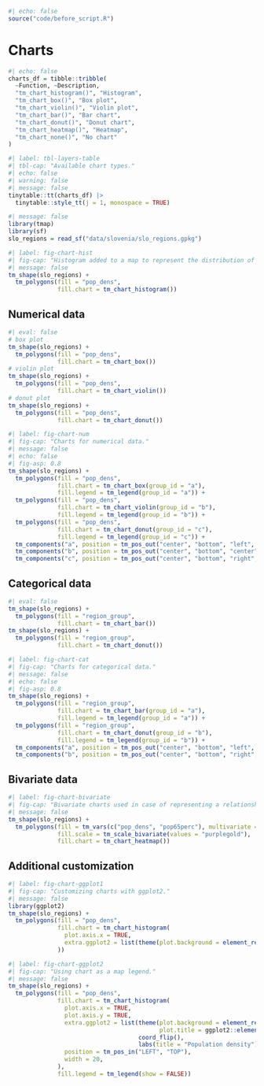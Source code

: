 ```r
#| echo: false
source("code/before_script.R")
```

# Charts {#sec-charts}

```r
#| echo: false
charts_df = tibble::tribble(
  ~Function, ~Description,
  "tm_chart_histogram()", "Histogram",
  "tm_chart_box()", "Box plot",
  "tm_chart_violin()", "Violin plot",
  "tm_chart_bar()", "Bar chart",
  "tm_chart_donut()", "Donut chart",
  "tm_chart_heatmap()", "Heatmap",
  "tm_chart_none()", "No chart"
)
```

```r
#| label: tbl-layers-table
#| tbl-cap: "Available chart types."
#| echo: false
#| warning: false
#| message: false
tinytable::tt(charts_df) |>
  tinytable::style_tt(j = 1, monospace = TRUE)
```

```r
#| message: false
library(tmap)
library(sf)
slo_regions = read_sf("data/slovenia/slo_regions.gpkg")
```

```r
#| label: fig-chart-hist
#| fig-cap: "Histogram added to a map to represent the distribution of a variable."
#| message: false
tm_shape(slo_regions) +
  tm_polygons(fill = "pop_dens",
              fill.chart = tm_chart_histogram())
```

<!-- mention positioning -->

## Numerical data

```r
#| eval: false
# box plot
tm_shape(slo_regions) +
  tm_polygons(fill = "pop_dens",
              fill.chart = tm_chart_box())
# violin plot
tm_shape(slo_regions) +
  tm_polygons(fill = "pop_dens",
              fill.chart = tm_chart_violin())
# donut plot
tm_shape(slo_regions) +
  tm_polygons(fill = "pop_dens",
              fill.chart = tm_chart_donut())
```

```r
#| label: fig-chart-num
#| fig-cap: "Charts for numerical data."
#| message: false
#| echo: false
#| fig-asp: 0.8
tm_shape(slo_regions) +
  tm_polygons(fill = "pop_dens",
              fill.chart = tm_chart_box(group_id = "a"),
              fill.legend = tm_legend(group_id = "a")) +
  tm_polygons(fill = "pop_dens",
              fill.chart = tm_chart_violin(group_id = "b"),
              fill.legend = tm_legend(group_id = "b")) +
  tm_polygons(fill = "pop_dens",
              fill.chart = tm_chart_donut(group_id = "c"),
              fill.legend = tm_legend(group_id = "c")) +
  tm_components("a", position = tm_pos_out("center", "bottom", "left", "top"), stack = "horizontal") +
  tm_components("b", position = tm_pos_out("center", "bottom", "center", "top"), stack = "horizontal") +
  tm_components("c", position = tm_pos_out("center", "bottom", "right", "top"), stack = "horizontal")
```


## Categorical data

```r
#| eval: false
tm_shape(slo_regions) +
  tm_polygons(fill = "region_group",
              fill.chart = tm_chart_bar())
tm_shape(slo_regions) +
  tm_polygons(fill = "region_group",
              fill.chart = tm_chart_donut())
```

```r
#| label: fig-chart-cat
#| fig-cap: "Charts for categorical data."
#| message: false
#| echo: false
#| fig-asp: 0.8
tm_shape(slo_regions) +
  tm_polygons(fill = "region_group",
              fill.chart = tm_chart_bar(group_id = "a"),
              fill.legend = tm_legend(group_id = "a")) +
  tm_polygons(fill = "region_group",
              fill.chart = tm_chart_donut(group_id = "b"),
              fill.legend = tm_legend(group_id = "b")) +
  tm_components("a", position = tm_pos_out("center", "bottom", "left", "top"), stack = "horizontal") +
  tm_components("b", position = tm_pos_out("center", "bottom", "right", "top"), stack = "horizontal") 
```

## Bivariate data

```r
#| label: fig-chart-bivariate
#| fig-cap: "Bivariate charts used in case of representing a relationship between two numerical variables."
#| message: false
tm_shape(slo_regions) +
  tm_polygons(fill = tm_vars(c("pop_dens", "pop65perc"), multivariate = TRUE),
              fill.scale = tm_scale_bivariate(values = "purplegold"),
              fill.chart = tm_chart_heatmap())
```

## Additional customization

<!-- with ggplot2 package and/or book reference -->
<!-- https://github.com/geocompx/tmap/issues/10#issuecomment-3007409988 -->

```r
#| label: fig-chart-ggplot1
#| fig-cap: "Customizing charts with ggplot2."
#| message: false
library(ggplot2)
tm_shape(slo_regions) +
  tm_polygons(fill = "pop_dens",
              fill.chart = tm_chart_histogram(
                plot.axis.x = TRUE,
                extra.ggplot2 = list(theme(plot.background = element_rect(fill = "lightgray")))
              ))
```

```r
#| label: fig-chart-ggplot2
#| fig-cap: "Using chart as a map legend."
#| message: false
tm_shape(slo_regions) +
  tm_polygons(fill = "pop_dens",
              fill.chart = tm_chart_histogram(
                plot.axis.x = TRUE,
                plot.axis.y = TRUE,
                extra.ggplot2 = list(theme(plot.background = element_rect(fill = "#FFC067"),
                                           plot.title = ggplot2::element_text(size = 10)),
                                     coord_flip(),
                                     labs(title = "Population density")),
                position = tm_pos_in("LEFT", "TOP"),
                width = 20,
              ),
              fill.legend = tm_legend(show = FALSE))
```
